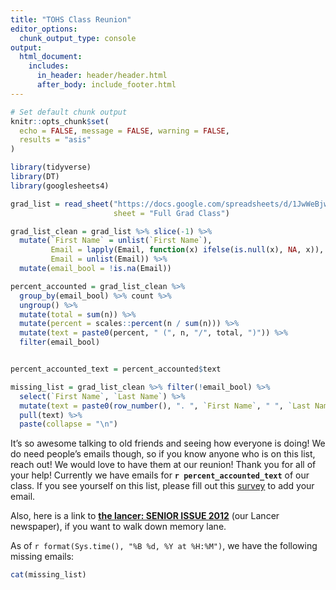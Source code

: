 ```yaml
---
title: "TOHS Class Reunion"
editor_options: 
  chunk_output_type: console
output:
  html_document:
    includes:
      in_header: header/header.html
      after_body: include_footer.html
---
```


```r
# Set default chunk output
knitr::opts_chunk$set(
  echo = FALSE, message = FALSE, warning = FALSE,
  results = "asis"
)
```

```r
library(tidyverse)
library(DT)
library(googlesheets4)
```



```r
grad_list = read_sheet("https://docs.google.com/spreadsheets/d/1JwWeBjwwQHzmGgh8HPuO_0pghzemC3ikpLx_pXlQvsI/edit#gid=1184195844",
                       sheet = "Full Grad Class")

grad_list_clean = grad_list %>% slice(-1) %>%
  mutate(`First Name` = unlist(`First Name`),
         Email = lapply(Email, function(x) ifelse(is.null(x), NA, x)),
         Email = unlist(Email)) %>%
  mutate(email_bool = !is.na(Email))

percent_accounted = grad_list_clean %>%
  group_by(email_bool) %>% count %>%
  ungroup() %>%
  mutate(total = sum(n)) %>%
  mutate(percent = scales::percent(n / sum(n))) %>%
  mutate(text = paste0(percent, " (", n, "/", total, ")")) %>%
  filter(email_bool)


percent_accounted_text = percent_accounted$text

missing_list = grad_list_clean %>% filter(!email_bool) %>%
  select(`First Name`, `Last Name`) %>%
  mutate(text = paste0(row_number(), ". ", `First Name`, " ", `Last Name`)) %>%
  pull(text) %>% 
  paste(collapse = "\n")

```

It's so awesome talking to old friends and seeing how everyone is doing! We do need people's emails though, so if you know anyone who is on this list, reach out! We would love to have them at our reunion! Thank you for all of your help! Currently we have emails for **`r percent_accounted_text`** of our class. If you see yourself on this list, please fill out this [survey](https://forms.gle/a9Ag8w4F7ie4BNpY8) to add your email.

Also, here is a link to [**the lancer: SENIOR ISSUE 2012**](https://issuu.com/thelancer/docs/seniorissue2012) (our Lancer newspaper), if you want to walk down memory lane.

As of `r format(Sys.time(), "%B %d, %Y at %H:%M")`, we have the following missing emails:

```r
cat(missing_list)
```

